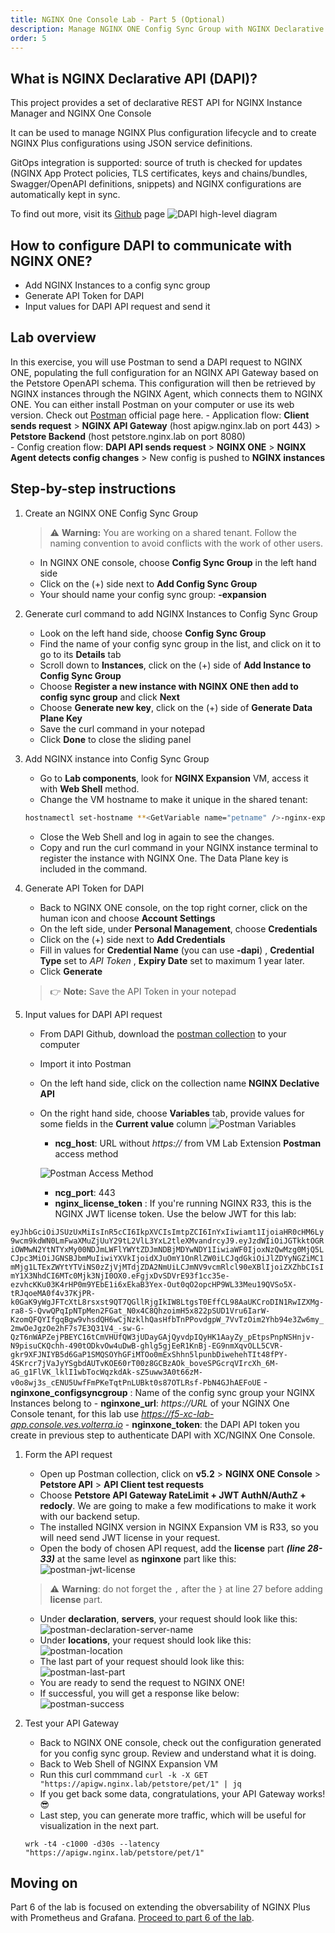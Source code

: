 ```yaml
---
title: NGINX One Console Lab - Part 5 (Optional)
description: Manage NGINX ONE Config Sync Group with NGINX Declarative API
order: 5
---
```


## What is NGINX Declarative API (DAPI)? 

This project provides a set of declarative REST API for NGINX Instance Manager and NGINX One Console

It can be used to manage NGINX Plus configuration lifecycle and to create NGINX Plus configurations using JSON service definitions.

GitOps integration is supported: source of truth is checked for updates (NGINX App Protect policies, TLS certificates, keys and chains/bundles, Swagger/OpenAPI definitions, snippets) and NGINX configurations are automatically kept in sync.

To find out more, visit its [Github](https://github.com/f5devcentral/NGINX-Declarative-API) page
![DAPI high-level diagram](media/part5-01.png)

## How to configure DAPI to communicate with NGINX ONE?

- Add NGINX Instances to a config sync group
- Generate API Token for DAPI
- Input values for DAPI API request and send it

## Lab overview

In this exercise, you will use Postman to send a DAPI request to NGINX ONE, populating the full configuration for an NGINX API Gateway based on the Petstore OpenAPI schema. 
This configuration will then be retrieved by NGINX instances through the NGINX Agent, which connects them to NGINX ONE. 
You can either install Postman on your computer or use its web version. Check out [Postman](https://www.postman.com/) official page here.
    - Application flow: **Client sends request** > **NGINX API Gateway** (host apigw.nginx.lab on port 443) > **Petstore Backend** (host petstore.nginx.lab on port 8080)  
    - Config creation flow: **DAPI API sends request** > **NGINX ONE** > **NGINX Agent detects config changes** > New config is pushed to **NGINX instances**
 
## Step-by-step instructions

1. Create an NGINX ONE Config Sync Group

    > :warning: **Warning:** You are working on a shared tenant. Follow the naming convention to avoid conflicts with the work of other users.
    - In NGINX ONE console, choose **Config Sync Group** in the left hand side
    - Click on the (+) side next to **Add Config Sync Group**
    - Your should name your config sync group: **<GetVariable name="petname" />-expansion**

1. Generate curl command to add NGINX Instances to Config Sync Group

    - Look on the left hand side, choose **Config Sync Group**
    - Find the name of your config sync group in the list, and click on it to go to its **Details** tab
    - Scroll down to **Instances**, click on the (+) side of **Add Instance to Config Sync Group**
    - Choose **Register a new instance with NGINX ONE then add to config sync group** and click **Next**
    - Choose **Generate new key**, click on the (+) side of **Generate Data Plane Key**
    - Save the curl command in your notepad
    - Click **Done** to close the sliding panel

1. Add NGINX instance into Config Sync Group
   
    - Go to **Lab components**, look for **NGINX Expansion** VM, access it with **Web Shell** method.
    - Change the VM hostname to make it unique in the shared tenant: 
    ```bash
    hostnamectl set-hostname **<GetVariable name="petname" />-nginx-expansion**.
    ```
    - Close the Web Shell and log in again to see the changes.
    - Copy and run the curl command in your NGINX instance terminal to register the instance with NGINX One. The Data Plane key is included in the command.

1. Generate API Token for DAPI
    - Back to NGINX ONE console, on the top right corner, click on the human icon and choose **Account Settings** 
    - On the left side, under **Personal Management**, choose **Credentials** 
    - Click on the (+) side next to **Add Credentials**
    - Fill in values for **Credential Name** (you can use **<GetVariable name="petname" />-dapi**) , **Credential Type** set to *API Token* , **Expiry Date** set to maximum 1 year later.
    - Click **Generate**
    > :point_right: **Note:** Save the API Token in your notepad 

1. Input values for DAPI API request
    - From DAPI Github, download the [postman collection](https://raw.githubusercontent.com/f5devcentral/NGINX-Declarative-API/refs/heads/main/contrib/postman/NGINX%20Declarative%20API.postman_collection.json) to your computer
    - Import it into Postman
    - On the left hand side, click on the collection name **NGINX Declative API**
    - On the right hand side, choose **Variables** tab, provide values for some fields in the **Current value** column
        ![Postman Variables](media/part5-02.png)
        - **ncg_host**: URL without *https://* from VM Lab Extension **Postman** access method
        
        ![Postman Access Method](media/part5-03.png)
        - **ncg_port**: 443
        - **nginx_license_token** : If you're running NGINX R33, this is the NGINX JWT license token. Use the below JWT for this lab:

`eyJhbGciOiJSUzUxMiIsInR5cCI6IkpXVCIsImtpZCI6InYxIiwiamt1IjoiaHR0cHM6Ly9wcm9kdWN0LmFwaXMuZjUuY29tL2VlL3YxL2tleXMvandrcyJ9.eyJzdWIiOiJGTkktOGRiOWMwN2YtNTYxMy00NDJmLWFlYWYtZDJmNDBjMDYwNDY1IiwiaWF0IjoxNzQwMzg0MjQ5LCJpc3MiOiJGNSBJbmMuIiwiYXVkIjoidXJuOmY1OnRlZW0iLCJqdGkiOiJlZDYyNGZiMC1mMjg1LTExZWYtYTViNS0zZjVjMTdjZDA2NmUiLCJmNV9vcmRlcl90eXBlIjoiZXZhbCIsImY1X3NhdCI6MTc0Mjk3NjI0OX0.eFgjxDvSDVrE93f1cc35e-ezvhcKKu03K4rHP0m9YEbE1i6xEkaB3Yex-Out0qO2opcHP9WL33Meu19QVSo5X-tRJqoeMA0f4v37KjPR-k0GaK9yWgJFTcXtL8rsxst9QT7QGllRjgIkIW8LtgsT0EffCL98AaUKCroDIN1RwIZXMg-ra8-S-QvwQPqIpNTpMen2FGat_N0x4C8QhzoimH5x822pSUD1Vru6IarW-KzomQFQYIfgqBgw9vhsdQH6wCjNzklhQasHfbTnPPovdgpW_7VvTzOim2Yhb94e3Zw6my_2mwOeJgzOe2hF7s7E3Q31V4_-sw-G-QzT6nWAPZejPBEYC16tCmVHUfQW3jUDayGAjQyvdpIQyHK1AayZy_pEtpsPnpNSHnjv-N9pisuCKQchh-490tODkvOw4uDwB-ghlg5gjEeR1KnBj-EG9nmXqvOLL5CVR-gkr9XFJNIYB5d6GaP1SMQSOYhGFiMTOo0mExShhn5lpunbDiwehehTIt48fPY-4SKrcr7jVaJyYSgbdAUTvKOE60rT00z8GCBzAOk_boveSPGcrqVIrcXh_6M-aG_g1FlVK_lklI1wbTocWqzkdAk-sZ5uww3A0t66zM-v0o8wj3s_cENU5UwfFmPKeTqtPnLUBkt0s87OTLRsf-PbN4GJhAEFoUE`
        - **nginxone_configsyncgroup** : Name of the config sync group your NGINX Instances belong to
        - **nginxone_url**: *https://URL*  of your NGINX One Console tenant, for this lab use *https://f5-xc-lab-app.console.ves.volterra.io*
        - **nginxone_token**: the DAPI API token you create in previous step to authenticate DAPI with XC/NGINX One Console. 

1. Form the API request
    - Open up Postman collection, click on **v5.2** > **NGINX ONE Console** > **Petstore API** > **API Client test requests**
    - Choose **Petstore API Gateway RateLimit + JWT AuthN/AuthZ + redocly**. 
    We are going to make a few modifications to make it work with our backend setup.
    - The installed NGINX version in NGINX Expansion VM is R33, so you will need send JWT license in your request.
    - Open the body of chosen API request, add the **license** part ***(line 28-33)*** at the same level as **nginxone** part like this:
    ![postman-jwt-license](media/part5-04.png)
    >:warning: **Warning**: do not forget the `,` after the `}` at line 27 before adding **license** part.
    - Under **declaration**, **servers**, your request should look like this:
    ![postman-declaration-server-name](media/part5-05.png)
    - Under **locations**, your request should look like this:
    ![postman-location](media/part5-06.png)
    - The last part of your request should look like this:
    ![postman-last-part](media/part5-07.png)
    - You are ready to send the request to NGINX ONE!
    - If successful, you will get a response like below:
    ![postman-success](media/part5-08.png)

1. Test your API Gateway
    - Back to NGINX ONE console, check out the configuration generated for you config sync group.
    Review and understand what it is doing.
    - Back to Web Shell of NGINX Expansion VM
    - Run this curl commmand `curl -k -X GET "https://apigw.nginx.lab/petstore/pet/1" | jq`
    - If you get back some data, congratulations, your API Gateway works! :sunglasses:
    - Last step, you can generate more traffic, which will be useful for visualization in the next part.
    
    `wrk -t4 -c1000 -d30s --latency "https://apigw.nginx.lab/petstore/pet/1"`

## Moving on
Part 6 of the lab is focused on extending the obversability of NGINX Plus with Prometheus and Grafana.
[Proceed to part 6 of the lab](./nginx-one-6.mdx).
